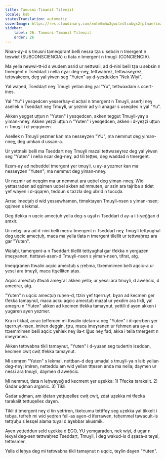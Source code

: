 ```yaml
---
title: Tamusni-Timanit Tilemẓit
locale: kab
statusTranslation: automatic
coverImage: https://res.cloudinary.com/xmfm6mhw3gwctndtcubgx2rptnae/image/upload/v1740468922/small_cover_tratado_de_psicologia_revolucionaria_a4c0dca4e0.webp
sidebar:
    label: 26. Tamusni-Timanit Tilemẓit
    order: 26
---
```

Nnan-aɣ-d s tmusni tameqqrant belli nesɛa tẓa u sebɛin n tmergent n teswiɛt (SUBCONSCIENCIA) u tlata n tmergent n tmuɣli (CONCIENCIA).

Ma yella newwi-tt-id s wudem asrid ur nettwali, ad d-nini belli tẓa u sebɛin n tmergent n Tseddaṛt i nella nɣar deg-neɣ, tettwaḥrez, tettwaseɣrez, tettwakcem, deg yal yiwen seg "Yuten" ay d-yesduklen "Nek Wiyi".

Yal waḥed, Tseddaṛt neɣ Tmuɣli yellan deg yal "Yu", tettwaxdam s ccert-ines.

Yal "Yu" i yesqedcen yesserḥay-d acḥal n tmergent n Tmuɣli, aserḥi neɣ asellek n Tseddaṛt neɣ Tmuɣli, ur yezmir ad yili anagar s useqdec n yal "Yu".

Akken yegget uṭṭun n "Yuten" i yesqedcen, akken teggut Tmuɣli-yaɣ s yiman-nneɣ. Akken yeẓẓi uṭṭun n "Yuten" i yesqedcen, akken i d-yeẓẓi uṭṭun n Tmuɣli i d-yeqqimen.

Asellek n Tmuɣli yezmer kan ma nesseɣẓen "YU", ma nemmut deg yiman-nneɣ, deg umkan d ussan-a.

Ur yettnaki belli ma Tseddaṛt neɣ Tmuɣli mazal tettwaseɣrez deg yal yiwen seg "Yuten" i nella ncar deg-neɣ, ad tili teṭṭes, deg waddad n tmergent.

Ilzem-aɣ ad nebeddel tmergent ɣer tmuɣli, u ay-a yezmer kan ma nesseɣẓen "Yuten"; ma nemmut deg yiman-nneɣ.

Ur nezmir ad neqqim ma ur nemmut ara uqbel deg yiman-nneɣ. Wid yettaɛraḍen ad qqimen uqbel akken ad mmuten, ur sɛin ara tajriba s tidet ɣef wayen i d-qqaṛen, teddun s tazzla deg ubrid n tuccḍa.

Arrac imecṭaḥ d wid yessewhamen, ttmektayen Tmuɣli-nsen s yiman-nsen; qqimen s lekmal.

Deg tfekka n uqcic amecṭuḥ yella deg-s uɣal n Tseddaṛt d ay-a i t-yeǧǧan d amxir.

Ur nebɣi ara ad d-nini belli meṛṛa tmergent n Tseddaṛt neɣ Tmuɣli tettyughal deg uqcic amecṭuḥ, maca ma yella tlata n tmergent tilellit ur tettwaḥrez ara gar "Yuten".

Walaḥi, tamergent-a n Tseddaṛt tilellit tettyughal gar tfekka n yergazen imeẓyanen, ttettawi-asen-d Tmuɣli-nsen s yiman-nsen, tifrat, atg.

Imeqqranen ttwalin aqcic amecṭuḥ s ṛṛeḥma, ttxemmimen belli aqcic-a ur yesɛi ara tmuɣli, maca ttɣelliten aṭas.

Aqcic amecṭuḥ ittwali ameɣrar akken yella; ur yesɛi ara tmuɣli, d aweḥcic, d amedrar, atg.

"Yuten" n uqcic amecṭuḥ ruḥen-d, ttzin ɣef tqerruyt, bɣan ad kecmen ger tfekka tamaynut, maca acku aqcic amecṭuḥ mazal ur yexdim ara tikli, yal ameɣru n "Yuten" akken ad kecmen tfekka tamaynut, yettili d ayen akken i yugaren ayen yezmer.

Kra n tikkal, arrac țefferɛen mi ttwalin iḍetan-a neɣ "Yuten" i d-qeṛṛben ɣer tqerruyt-nsen, imiren deggin, țțru, maca imeɣranen ur fehmen ara ay-a u ttxemmimen belli aqcic yehlek neɣ ila-t lǧuɛ neɣ fad; akka i tella tmergent n imeɣranen.

Akken tettwabna tikli tamaynut, "Yuten" i d-yusan seg tudertin iɛeddan, kecmen cwiṭ cwiṭ tfekka tamaynut.

Mi ɛemṛen "Yuten" s lekmal, nettban-d deg umaḍal s tmuɣli-ya n lɛib yellan deg-neɣ; imiren, netteddu am wid yellan ttṭesen anda ma nella; daymen ur nesɛi ara tmuɣli, daymen d aweḥcic.

Mi nemmut, tlata n leḥwayeǧ ad kecment ɣer uẓekka: 1) Tfecka tarakalit. 2) Ǧadar uḍman arganic. 3) Tikli.

Ǧadar uḍman, am iḍetan yetțuqelleɛ cwiṭ cwiṭ, zdat uẓekka mi tfecka tarakalit tettuqelleɛ daɣen.

Tikli d tmergent neɣ d tin yetriren, tketcumu tettffeɣ seg uẓekka yal tikkelt i tebɣa, tefreḥ mi wid yeḍṛen fell-as aɣen-d iferrawen, teḥemmel tawacult-is tettṛuḥu s leɛqel alama tuɣal d aɣebbar akusmik.

Ayen yetteddun seld uẓekka d EGO, YU yemgaraden, nek wiyi, d ugar n lexyal deg-sen tettwaḥrez Tseddaṛt, Tmuɣli, i deg wakud-is d ṣṣaɛa-s teɣal, tetteɛmer.

Yella d leḥya deg mi tettwabna tikli tamaynut n uqcic, teɣlin daɣen "Yuten".

